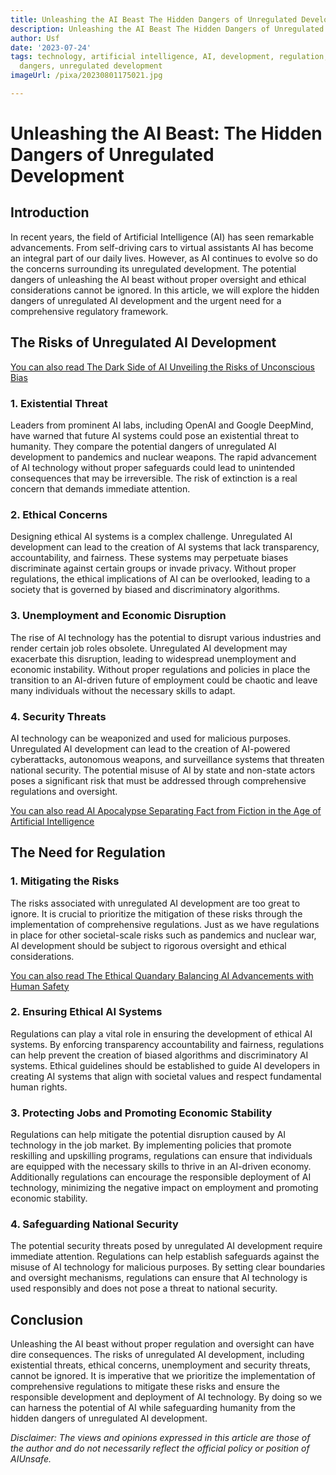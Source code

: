 ```yaml
---
title: Unleashing the AI Beast The Hidden Dangers of Unregulated Development
description: Unleashing the AI Beast The Hidden Dangers of Unregulated Development
author: Usf
date: '2023-07-24'
tags: technology, artificial intelligence, AI, development, regulation, dangers, hidden
  dangers, unregulated development
imageUrl: /pixa/20230801175021.jpg

---
```

# Unleashing the AI  Beast: The Hidden Dangers  of Unregulated  Development

##  Introduction

In recent years, the field of Artificial  Intelligence (AI) has seen remarkable advancements. From self-driving cars to virtual assistants AI has  become an integral part of our daily lives. However, as AI continues to evolve so do the concerns surrounding its unregulated development.  The potential dangers of unleashing the AI beast without proper oversight and ethical considerations cannot be ignored. In this article, we will explore the  hidden  dangers  of unregulated AI development and the urgent need for a comprehensive regulatory framework.

## The Risks of Unregulated AI Development

[You can also read The  Dark Side of AI Unveiling the Risks of Unconscious Bias](The%20Dark%20Side%20of%20AI%20Unveiling%20the%20Risks%20of%20Unconscious%20Bias)


### 1. Existential Threat

Leaders from prominent AI  labs, including  OpenAI and Google DeepMind, have warned that future  AI systems could pose an existential threat to humanity. They compare the potential dangers of unregulated AI development to pandemics  and nuclear  weapons. The rapid advancement of AI technology without proper safeguards could lead to unintended  consequences that may  be irreversible. The risk of extinction  is  a real concern that demands  immediate  attention.

### 2.  Ethical Concerns

Designing ethical AI systems is a complex challenge. Unregulated AI development can lead to the creation of AI systems that lack transparency, accountability, and fairness. These systems may perpetuate biases  discriminate against certain groups or invade  privacy. Without proper regulations, the ethical implications of AI can be overlooked, leading to a society that is governed by biased and discriminatory algorithms.

### 3.  Unemployment and Economic Disruption

The  rise of AI technology has  the  potential to  disrupt various industries and  render certain  job roles obsolete. Unregulated AI development may exacerbate this disruption,  leading to widespread unemployment and economic instability. Without proper regulations and policies in  place the transition to  an AI-driven  future of employment could be chaotic and leave many individuals without the necessary skills to adapt.

### 4. Security  Threats

AI technology can be weaponized and  used for malicious purposes. Unregulated AI development can lead to the creation of AI-powered cyberattacks, autonomous weapons, and  surveillance systems that threaten national security.  The potential misuse of AI by state and non-state actors poses a significant risk that must be addressed through comprehensive regulations and oversight.

[You can also read AI Apocalypse Separating Fact from Fiction in  the Age of Artificial Intelligence](AI%20Apocalypse%20Separating%20Fact%20from%20Fiction%20in%20the%20Age%20of%20Artificial%20Intelligence)


## The Need for  Regulation

### 1. Mitigating the Risks

The risks associated with unregulated AI development are too great to ignore. It is crucial  to prioritize the  mitigation of these risks through the implementation of comprehensive regulations. Just as we have regulations in place for  other societal-scale risks such as pandemics and  nuclear war, AI development should be subject to rigorous oversight and  ethical considerations.

[You can also read The Ethical Quandary  Balancing AI Advancements  with Human Safety](The%20Ethical%20Quandary%20Balancing%20AI%20Advancements%20with%20Human%20Safety)


### 2. Ensuring Ethical AI Systems

Regulations can play a vital role in ensuring the development of ethical AI systems. By enforcing transparency accountability and fairness, regulations can help prevent the creation of biased  algorithms and discriminatory AI systems.  Ethical guidelines  should be established  to guide AI developers in creating AI systems that  align with societal values and respect fundamental human rights.

### 3. Protecting Jobs and Promoting Economic Stability

Regulations can help mitigate the potential disruption caused by AI technology in the job market. By implementing policies that promote reskilling and upskilling programs, regulations can ensure  that individuals are equipped with the necessary skills to thrive in  an AI-driven economy. Additionally regulations can encourage the responsible deployment of AI technology,  minimizing the negative impact on employment and promoting economic stability.

### 4. Safeguarding National Security

The potential security threats posed by  unregulated AI development require immediate attention. Regulations can help establish safeguards against the misuse of AI technology for malicious purposes. By setting clear boundaries and oversight mechanisms, regulations can  ensure  that AI technology is used responsibly and does not pose a threat to national security.

## Conclusion

Unleashing the AI beast without proper regulation and oversight can have  dire  consequences. The risks of unregulated AI development, including existential threats,  ethical concerns, unemployment and  security threats, cannot be ignored. It is imperative that we prioritize  the implementation of  comprehensive regulations to mitigate these risks and ensure the responsible development and deployment of AI technology. By doing so we can  harness the potential of AI  while safeguarding humanity from the hidden dangers  of unregulated  AI development.

*Disclaimer: The views and opinions expressed in this article are those of the author  and  do not necessarily reflect the official policy or  position of AIUnsafe.*